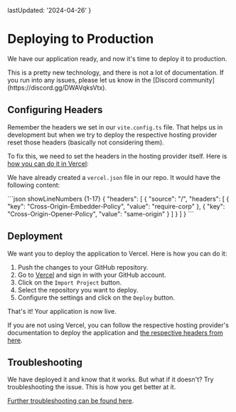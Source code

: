 
  lastUpdated: '2024-04-26'
}

# Deploying to Production

We have our application ready, and now it's time to deploy it to production.

<Callout>
This is a pretty new technology, and there is not a lot of documentation. If you run into any issues, please let us know in the [Discord community](https://discord.gg/DWAVqksVtx).
</Callout>

## Configuring Headers

Remember the headers we set in our `vite.config.ts` file. That helps us in development but when we try to deploy the respective hosting provider reset those headers (basically not considering them).

To fix this, we need to set the headers in the hosting provider itself. Here is [how you can do it in Vercel](https://webcontainers.io/guides/configuring-headers#vercel):

We have already created a `vercel.json` file in our repo. It would have the following content:

<CustomCodeViewer filename='vercel.json'>
```json showLineNumbers {1-17}
{
  "headers": [
    {
      "source": "/",
      "headers": [
        {
          "key": "Cross-Origin-Embedder-Policy",
          "value": "require-corp"
        },
        {
          "key": "Cross-Origin-Opener-Policy",
          "value": "same-origin"
        }
      ]
    }
  ]
}
```
</CustomCodeViewer>

## Deployment

We want you to deploy the application to Vercel. Here is how you can do it:

1. Push the changes to your GitHub repository.
2. Go to [Vercel](https://vercel.com/) and sign in with your GitHub account.
3. Click on the `Import Project` button.
4. Select the repository you want to deploy.
5. Configure the settings and click on the `Deploy` button.

That's it! Your application is now live.

If you are not using Vercel, you can follow the respective hosting provider's documentation to deploy the application and [the respective headers from here](https://webcontainers.io/guides/configuring-headers).

## Troubleshooting

We have deployed it and know that it works. But what if it doesn't? Try troubleshooting the issue. This is how you get better at it.

[Further troubleshooting can be found here](https://webcontainers.io/guides/troubleshooting).
